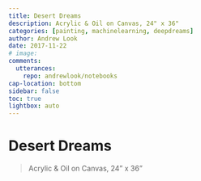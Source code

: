 ```yaml
---
title: Desert Dreams
description: Acrylic & Oil on Canvas, 24" x 36"
categories: [painting, machinelearning, deepdreams]
author: Andrew Look
date: 2017-11-22
# image: 
comments:
  utterances:
    repo: andrewlook/notebooks
cap-location: bottom
sidebar: false
toc: true
lightbox: auto
---
```


# Desert Dreams

> Acrylic & Oil on Canvas, 24" x 36"
